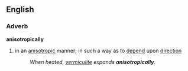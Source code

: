 ==English==
===Adverb===
'''anisotropically'''
{{wikipediapar|anisotropic}}
#in an [[anisotropic]] manner; in such a way as to [[depend]] upon [[direction]]
#:''When heated, [[vermiculite]] expands '''anisotropically'''.''